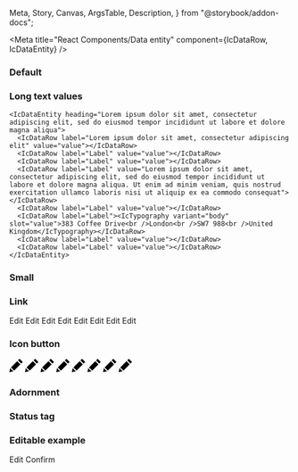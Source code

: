   Meta,
  Story,
  Canvas,
  ArgsTable,
  Description,
} from "@storybook/addon-docs";

<Meta
  title="React Components/Data entity"
  component={IcDataRow, IcDataEntity}
/>

<Description markdown={readme} />

### Default

<Canvas>
  <Story name="Default">
     <IcDataEntity heading="Data">
      <IcDataRow label="Label" value="value"></IcDataRow>
      <IcDataRow label="Label" value="value"></IcDataRow>
      <IcDataRow label="Label" value="value"></IcDataRow>
      <IcDataRow label="Label" value="value"></IcDataRow>
      <IcDataRow label="Label" value="value"></IcDataRow>
      <IcDataRow label="Label" value="value"></IcDataRow>
      <IcDataRow label="Label" value="value"></IcDataRow>
      <IcDataRow label="Label" value="value"></IcDataRow>
    </IcDataEntity>
  </Story>
</Canvas>

### Long text values

<Canvas>
  <Story name="Long text values">
     
    <IcDataEntity heading="Lorem ipsum dolor sit amet, consectetur adipiscing elit, sed do eiusmod tempor incididunt ut labore et dolore magna aliqua">
      <IcDataRow label="Lorem ipsum dolor sit amet, consectetur adipiscing elit" value="value"></IcDataRow>
      <IcDataRow label="Label" value="value"></IcDataRow>
      <IcDataRow label="Label" value="value"></IcDataRow>
      <IcDataRow label="Label" value="Lorem ipsum dolor sit amet, consectetur adipiscing elit, sed do eiusmod tempor incididunt ut labore et dolore magna aliqua. Ut enim ad minim veniam, quis nostrud exercitation ullamco laboris nisi ut aliquip ex ea commodo consequat"></IcDataRow>
      <IcDataRow label="Label" value="value"></IcDataRow>
      <IcDataRow label="Label"><IcTypography variant="body" slot="value">383 Coffee Drive<br />London<br />SW7 988<br />United Kingdom</IcTypography></IcDataRow>
      <IcDataRow label="Label" value="value"></IcDataRow>
      <IcDataRow label="Label" value="value"></IcDataRow>
    </IcDataEntity>
  </Story>
</Canvas>

### Small

<Canvas>
  <Story name="Small">
     <IcDataEntity heading="Data" small>
      <IcDataRow label="Label" value="value"></IcDataRow>
      <IcDataRow label="Label" value="value"></IcDataRow>
      <IcDataRow label="Label" value="value"></IcDataRow>
      <IcDataRow label="Label" value="value"></IcDataRow>
      <IcDataRow label="Label" value="value"></IcDataRow>
      <IcDataRow label="Label" value="value"></IcDataRow>
      <IcDataRow label="Label" value="value"></IcDataRow>
      <IcDataRow label="Label" value="value"></IcDataRow>
    </IcDataEntity>
  </Story>
</Canvas>

### Link

<Canvas>
  <Story name="Link">
     <IcDataEntity heading="Data">
      <IcDataRow label="Label" value="value"
        ><IcLink href="/" slot="end-component">Edit</IcLink></IcDataRow
      >
      <IcDataRow label="Label" value="value"
        ><IcLink href="/" slot="end-component">Edit</IcLink></IcDataRow
      >
      <IcDataRow label="Label" value="value"
        ><IcLink href="/" slot="end-component">Edit</IcLink></IcDataRow
      >
      <IcDataRow label="Label" value="value"
        ><IcLink href="/" slot="end-component">Edit</IcLink></IcDataRow
      >
      <IcDataRow label="Label" value="value"
        ><IcLink href="/" slot="end-component">Edit</IcLink></IcDataRow
      >
      <IcDataRow label="Label" value="value"
        ><IcLink href="/" slot="end-component">Edit</IcLink></IcDataRow
      >
      <IcDataRow label="Label" value="value"
        ><IcLink href="/" slot="end-component">Edit</IcLink></IcDataRow
      >
      <IcDataRow label="Label" value="value"
        ><IcLink href="/" slot="end-component">Edit</IcLink></IcDataRow
      >
    </IcDataEntity>
  </Story>
</Canvas>

### Icon button

<Canvas>
  <Story name="Icon button">
     <IcDataEntity heading="Data">
      <IcDataRow label="Label" value="value"
        ><IcButton variant="icon" aria-label="Edit" slot="end-component"
          ><svg
            xmlns="http://www.w3.org/2000/svg"
            width="24"
            height="24"
            viewBox="0 0 24 24"
          >
            <path
              d="M7.127 22.562l-7.127 1.438 1.438-7.128 5.689 5.69zm1.414-1.414l11.228-11.225-5.69-5.692-11.227 11.227 5.689 5.69zm9.768-21.148l-2.816 2.817 5.691 5.691 2.816-2.819-5.691-5.689z"
            /></svg></IcButton
      ></IcDataRow>
      <IcDataRow label="Label" value="value"
        ><IcButton variant="icon" aria-label="Edit" slot="end-component"
          ><svg
            xmlns="http://www.w3.org/2000/svg"
            width="24"
            height="24"
            viewBox="0 0 24 24"
          >
            <path
              d="M7.127 22.562l-7.127 1.438 1.438-7.128 5.689 5.69zm1.414-1.414l11.228-11.225-5.69-5.692-11.227 11.227 5.689 5.69zm9.768-21.148l-2.816 2.817 5.691 5.691 2.816-2.819-5.691-5.689z"
            /></svg></IcButton
      ></IcDataRow>
      <IcDataRow label="Label" value="value"
        ><IcButton variant="icon" aria-label="Edit" slot="end-component"
          ><svg
            xmlns="http://www.w3.org/2000/svg"
            width="24"
            height="24"
            viewBox="0 0 24 24"
          >
            <path
              d="M7.127 22.562l-7.127 1.438 1.438-7.128 5.689 5.69zm1.414-1.414l11.228-11.225-5.69-5.692-11.227 11.227 5.689 5.69zm9.768-21.148l-2.816 2.817 5.691 5.691 2.816-2.819-5.691-5.689z"
            /></svg></IcButton
      ></IcDataRow>
      <IcDataRow label="Label" value="value"
        ><IcButton variant="icon" aria-label="Edit" slot="end-component"
          ><svg
            xmlns="http://www.w3.org/2000/svg"
            width="24"
            height="24"
            viewBox="0 0 24 24"
          >
            <path
              d="M7.127 22.562l-7.127 1.438 1.438-7.128 5.689 5.69zm1.414-1.414l11.228-11.225-5.69-5.692-11.227 11.227 5.689 5.69zm9.768-21.148l-2.816 2.817 5.691 5.691 2.816-2.819-5.691-5.689z"
            /></svg></IcButton
      ></IcDataRow>
      <IcDataRow label="Label" value="value"
        ><IcButton variant="icon" aria-label="Edit" slot="end-component"
          ><svg
            xmlns="http://www.w3.org/2000/svg"
            width="24"
            height="24"
            viewBox="0 0 24 24"
          >
            <path
              d="M7.127 22.562l-7.127 1.438 1.438-7.128 5.689 5.69zm1.414-1.414l11.228-11.225-5.69-5.692-11.227 11.227 5.689 5.69zm9.768-21.148l-2.816 2.817 5.691 5.691 2.816-2.819-5.691-5.689z"
            /></svg></IcButton
      ></IcDataRow>
      <IcDataRow label="Label" value="value"
        ><IcButton variant="icon" aria-label="Edit" slot="end-component"
          ><svg
            xmlns="http://www.w3.org/2000/svg"
            width="24"
            height="24"
            viewBox="0 0 24 24"
          >
            <path
              d="M7.127 22.562l-7.127 1.438 1.438-7.128 5.689 5.69zm1.414-1.414l11.228-11.225-5.69-5.692-11.227 11.227 5.689 5.69zm9.768-21.148l-2.816 2.817 5.691 5.691 2.816-2.819-5.691-5.689z"
            /></svg></IcButton
      ></IcDataRow>
      <IcDataRow label="Label" value="value"
        ><IcButton variant="icon" aria-label="Edit" slot="end-component"
          ><svg
            xmlns="http://www.w3.org/2000/svg"
            width="24"
            height="24"
            viewBox="0 0 24 24"
          >
            <path
              d="M7.127 22.562l-7.127 1.438 1.438-7.128 5.689 5.69zm1.414-1.414l11.228-11.225-5.69-5.692-11.227 11.227 5.689 5.69zm9.768-21.148l-2.816 2.817 5.691 5.691 2.816-2.819-5.691-5.689z"
            /></svg></IcButton
      ></IcDataRow>
      <IcDataRow label="Label" value="value"
        ><IcButton variant="icon" aria-label="Edit" slot="end-component"
          ><svg
            xmlns="http://www.w3.org/2000/svg"
            width="24"
            height="24"
            viewBox="0 0 24 24"
          >
            <path
              d="M7.127 22.562l-7.127 1.438 1.438-7.128 5.689 5.69zm1.414-1.414l11.228-11.225-5.69-5.692-11.227 11.227 5.689 5.69zm9.768-21.148l-2.816 2.817 5.691 5.691 2.816-2.819-5.691-5.689z"
            /></svg></IcButton
      ></IcDataRow>
    </IcDataEntity>
  </Story>
</Canvas>

### Adornment

<Canvas>
  <Story name="Adornment">
     <IcDataEntity heading="Data">
      <IcDataRow label="Label" value="value"
        ><IcStatusTag
          status="success"
          label="complete"
          variant="secondary"
          slot="end-component"
      /></IcDataRow>
      <IcDataRow label="Label" value="value"
        ><IcStatusTag
          status="success"
          label="complete"
          variant="secondary"
          slot="end-component"
      /></IcDataRow>
      <IcDataRow label="Label" value="value"
        ><IcStatusTag
          status="success"
          label="complete"
          variant="secondary"
          slot="end-component"
      /></IcDataRow>
      <IcDataRow label="Label" value="value"
        ><IcStatusTag
          status="success"
          label="complete"
          variant="secondary"
          slot="end-component"
      /></IcDataRow>
      <IcDataRow label="Label" value="value"
        ><IcStatusTag
          status="success"
          label="complete"
          variant="secondary"
          slot="end-component"
      /></IcDataRow>
      <IcDataRow label="Label" value="value"
        ><IcStatusTag
          status="success"
          label="complete"
          variant="secondary"
          slot="end-component"
      /></IcDataRow>
      <IcDataRow label="Label" value="value"
        ><IcStatusTag
          status="success"
          label="complete"
          variant="secondary"
          slot="end-component"
      /></IcDataRow>
      <IcDataRow label="Label" value="value"
        ><IcStatusTag
          status="success"
          label="complete"
          variant="secondary"
          slot="end-component"
      /></IcDataRow>
    </IcDataEntity>
  </Story>
</Canvas>

### Status tag

<Canvas>
  <Story name="Status tag">
     <IcDataEntity heading="Data">
      <IcDataRow label="Label"
        ><IcStatusTag
          status="success"
          label="approved"
          variant="secondary"
          slot="value"
      /></IcDataRow>
      <IcDataRow label="Label"
        ><IcStatusTag
          status="success"
          label="approved"
          variant="secondary"
          slot="value"
      /></IcDataRow>
      <IcDataRow label="Label"
        ><IcStatusTag
          status="success"
          label="approved"
          variant="secondary"
          slot="value"
      /></IcDataRow>
      <IcDataRow label="Label"
        ><IcStatusTag
          status="success"
          label="approved"
          variant="secondary"
          slot="value"
      /></IcDataRow>
      <IcDataRow label="Label"
        ><IcStatusTag
          status="success"
          label="approved"
          variant="secondary"
          slot="value"
      /></IcDataRow>
      <IcDataRow label="Label"
        ><IcStatusTag
          status="success"
          label="approved"
          variant="secondary"
          slot="value"
      /></IcDataRow>
      <IcDataRow label="Label"
        ><IcStatusTag
          status="success"
          label="approved"
          variant="secondary"
          slot="value"
      /></IcDataRow>
      <IcDataRow label="Label"
        ><IcStatusTag
          status="success"
          label="approved"
          variant="secondary"
          slot="value"
      /></IcDataRow>
    </IcDataEntity>
  </Story>
</Canvas>

### Editable example

<Canvas>
  <Story name="Editable example">
     <IcDataEntity heading="Data">
        <IcDataRow label="Label"
          ><IcTextField
            class="text-box"
            slot="value"
            label="label"
            value="value"
            readonly
          ></IcTextField
        ></IcDataRow>
        <IcDataRow label="Label"
          ><IcTextField
            class="text-box"
            slot="value"
            label="label"
            value="value"
            readonly
          ></IcTextField
        ></IcDataRow>
        <IcDataRow label="Label"
          ><IcTextField
            class="text-box"
            slot="value"
            label="label"
            value="value"
            readonly
          ></IcTextField
        ></IcDataRow>
        <IcDataRow label="Label"
          ><IcTextField
            class="text-box"
            slot="value"
            label="label"
            value="value"
            readonly
          ></IcTextField
        ></IcDataRow>
        <IcDataRow label="Label"
          ><IcTextField
            class="text-box"
            slot="value"
            label="label"
            value="value"
            readonly
          ></IcTextField
        ></IcDataRow>
        <IcDataRow label="Label"
          ><IcTextField
            class="text-box"
            slot="value"
            label="label"
            value="value"
            readonly
          ></IcTextField
        ></IcDataRow>
        <IcDataRow label="Label"
          ><IcTextField
            class="text-box"
            slot="value"
            label="label"
            value="value"
            readonly
          ></IcTextField
        ></IcDataRow>
        <IcDataRow label="Label"
          ><IcTextField
            class="text-box"
            slot="value"
            label="label"
            value="value"
            readonly
          ></IcTextField
        ></IcDataRow>
      </IcDataEntity>
      <IcButton
        onclick="
      var textFields = document.querySelectorAll('.text-box');
      for (var i=0; i < textFields.length; i++) {
        textFields[i].setAttribute('readonly', 'false');
      }"
        style={{marginRight: "var(--ic-space-md)", marginTop: "var(--ic-space-lg)"}}
        >Edit</IcButton
      >
      <IcButton
        onclick="
      var textFields = document.querySelectorAll('.text-box');
      for (var i=0; i < textFields.length; i++) {
        textFields[i].setAttribute('readonly', 'true');
      }"
        variant="secondary"
        style={{marginTop: "var(--ic-space-lg)"}}
        >Confirm</IcButton
      >
  </Story>
</Canvas>

